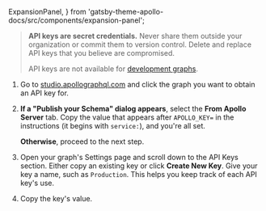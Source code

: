   ExpansionPanel,
} from 'gatsby-theme-apollo-docs/src/components/expansion-panel';

<ExpansionPanel title="How to obtain a graph API key">

> **API keys are secret credentials.** Never share them outside your organization or commit them to version control. Delete and replace API keys that you believe are compromised.
>
> API keys are not available for [development graphs](https://www.apollographql.com/docs/studio/dev-graphs/).

1. Go to [studio.apollographql.com](https://studio.apollographql.com/) and click the graph you want to obtain an API key for.

2. **If a "Publish your Schema" dialog appears**, select the **From Apollo Server** tab. Copy the value that appears after `APOLLO_KEY=` in the instructions (it begins with `service:`), and you're all set.

    **Otherwise**, proceed to the next step.

3. Open your graph's Settings page and scroll down to the API Keys section. Either copy an existing key or click **Create New Key**. Give your key a name, such as `Production`. This helps you keep track of each API key's use.

4. Copy the key's value.

</ExpansionPanel>
